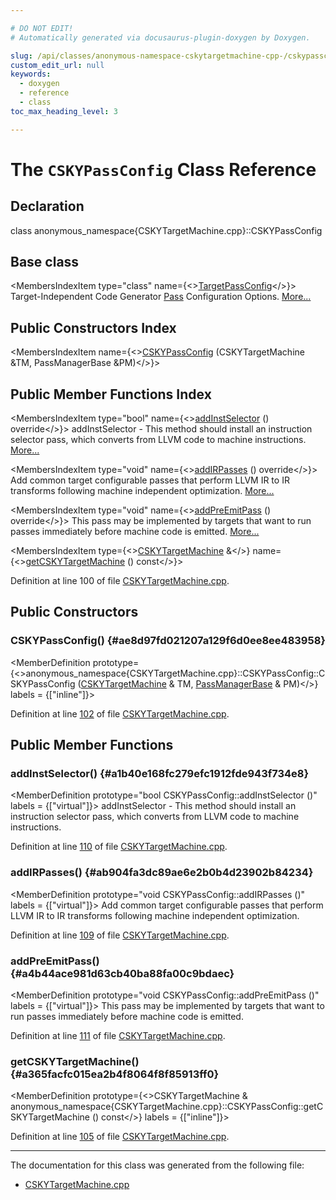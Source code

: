 ```yaml
---

# DO NOT EDIT!
# Automatically generated via docusaurus-plugin-doxygen by Doxygen.

slug: /api/classes/anonymous-namespace-cskytargetmachine-cpp-/cskypassconfig
custom_edit_url: null
keywords:
  - doxygen
  - reference
  - class
toc_max_heading_level: 3

---
```





# The `CSKYPassConfig` Class Reference

<DoxygenPage pluginConfig={pluginConfig}>



## Declaration

<CodeBlock>class anonymous_namespace{CSKYTargetMachine.cpp}::CSKYPassConfig</CodeBlock>

## Base class

<MembersIndex>

<MembersIndexItem
  type="class"
  name={<><a href="/docs/api/classes/llvm/targetpassconfig">TargetPassConfig</a></>}>
Target-Independent Code Generator <a href="/docs/api/classes/llvm/pass">Pass</a> Configuration Options. <a href="/docs/api/classes/llvm/targetpassconfig/#details">More...</a>
</MembersIndexItem>

</MembersIndex>

## Public Constructors Index

<MembersIndex>

<MembersIndexItem
  name={<><a href="#ae8d97fd021207a129f6d0ee8ee483958">CSKYPassConfig</a> (CSKYTargetMachine &amp;TM, PassManagerBase &amp;PM)</>}>
</MembersIndexItem>

</MembersIndex>

## Public Member Functions Index

<MembersIndex>

<MembersIndexItem
  type="bool"
  name={<><a href="#a1b40e168fc279efc1912fde943f734e8">addInstSelector</a> () override</>}>
addInstSelector - This method should install an instruction selector pass, which converts from LLVM code to machine instructions. <a href="#a1b40e168fc279efc1912fde943f734e8">More...</a>
</MembersIndexItem>

<MembersIndexItem
  type="void"
  name={<><a href="#ab904fa3dc89ae6e2b0b4d23902b84234">addIRPasses</a> () override</>}>
Add common target configurable passes that perform LLVM IR to IR transforms following machine independent optimization. <a href="#ab904fa3dc89ae6e2b0b4d23902b84234">More...</a>
</MembersIndexItem>

<MembersIndexItem
  type="void"
  name={<><a href="#a4b44ace981d63cb40ba88fa00c9bdaec">addPreEmitPass</a> () override</>}>
This pass may be implemented by targets that want to run passes immediately before machine code is emitted. <a href="#a4b44ace981d63cb40ba88fa00c9bdaec">More...</a>
</MembersIndexItem>

<MembersIndexItem
  type={<><a href="/docs/api/classes/llvm/cskytargetmachine">CSKYTargetMachine</a> &amp;</>}
  name={<><a href="#a365facfc015ea2b4f8064f8f85913ff0">getCSKYTargetMachine</a> () const</>}>
</MembersIndexItem>

</MembersIndex>


Definition at line 100 of file <a href="/docs/api/files/lib/lib/target/lib/target/csky/cskytargetmachine-cpp">CSKYTargetMachine.cpp</a>.

<SectionDefinition>

## Public Constructors

### CSKYPassConfig() {#ae8d97fd021207a129f6d0ee8ee483958}

<MemberDefinition
  prototype={<>anonymous&#95;namespace&#123;CSKYTargetMachine.cpp&#125;::CSKYPassConfig::CSKYPassConfig (<a href="/docs/api/classes/llvm/cskytargetmachine">CSKYTargetMachine</a> &amp; TM, <a href="/docs/api/classes/llvm/legacy/passmanagerbase">PassManagerBase</a> &amp; PM)</>}
  labels = {["inline"]}>

Definition at line <a href="/docs/api/files/lib/lib/target/lib/target/csky/cskytargetmachine-cpp/#l00102">102</a> of file <a href="/docs/api/files/lib/lib/target/lib/target/csky/cskytargetmachine-cpp">CSKYTargetMachine.cpp</a>.
</MemberDefinition>

</SectionDefinition>

<SectionDefinition>

## Public Member Functions

### addInstSelector() {#a1b40e168fc279efc1912fde943f734e8}

<MemberDefinition
  prototype="bool CSKYPassConfig::addInstSelector ()"
  labels = {["virtual"]}>
addInstSelector - This method should install an instruction selector pass, which converts from LLVM code to machine instructions.

Definition at line <a href="/docs/api/files/lib/lib/target/lib/target/csky/cskytargetmachine-cpp/#l00110">110</a> of file <a href="/docs/api/files/lib/lib/target/lib/target/csky/cskytargetmachine-cpp">CSKYTargetMachine.cpp</a>.
</MemberDefinition>

### addIRPasses() {#ab904fa3dc89ae6e2b0b4d23902b84234}

<MemberDefinition
  prototype="void CSKYPassConfig::addIRPasses ()"
  labels = {["virtual"]}>
Add common target configurable passes that perform LLVM IR to IR transforms following machine independent optimization.

Definition at line <a href="/docs/api/files/lib/lib/target/lib/target/csky/cskytargetmachine-cpp/#l00109">109</a> of file <a href="/docs/api/files/lib/lib/target/lib/target/csky/cskytargetmachine-cpp">CSKYTargetMachine.cpp</a>.
</MemberDefinition>

### addPreEmitPass() {#a4b44ace981d63cb40ba88fa00c9bdaec}

<MemberDefinition
  prototype="void CSKYPassConfig::addPreEmitPass ()"
  labels = {["virtual"]}>
This pass may be implemented by targets that want to run passes immediately before machine code is emitted.

Definition at line <a href="/docs/api/files/lib/lib/target/lib/target/csky/cskytargetmachine-cpp/#l00111">111</a> of file <a href="/docs/api/files/lib/lib/target/lib/target/csky/cskytargetmachine-cpp">CSKYTargetMachine.cpp</a>.
</MemberDefinition>

### getCSKYTargetMachine() {#a365facfc015ea2b4f8064f8f85913ff0}

<MemberDefinition
  prototype={<>CSKYTargetMachine &amp; anonymous&#95;namespace&#123;CSKYTargetMachine.cpp&#125;::CSKYPassConfig::getCSKYTargetMachine () const</>}
  labels = {["inline"]}>

Definition at line <a href="/docs/api/files/lib/lib/target/lib/target/csky/cskytargetmachine-cpp/#l00105">105</a> of file <a href="/docs/api/files/lib/lib/target/lib/target/csky/cskytargetmachine-cpp">CSKYTargetMachine.cpp</a>.
</MemberDefinition>

</SectionDefinition>

<hr/>

The documentation for this class was generated from the following file:

<ul>
<li><a href="/docs/api/files/lib/lib/target/lib/target/csky/cskytargetmachine-cpp">CSKYTargetMachine.cpp</a></li>
</ul>

</DoxygenPage>
